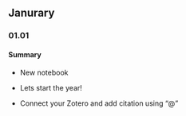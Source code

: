## Janurary {.unnumbered}

### 01.01 {.unnumbered}

#### Summary

-   New notebook

-   Lets start the year!

-   Connect your Zotero and add citation using "\@"

